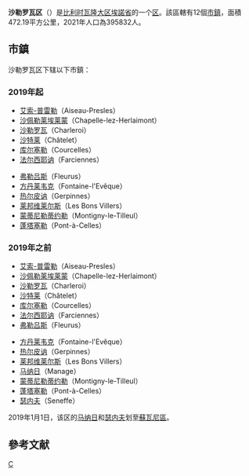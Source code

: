 {{noteTA|G1=比利时地名}}
{{Infobox settlement
| name                    = 沙勒罗瓦区
| native_name             = {{native name|fr|Arrondissement de Charleroi}}
| type                    = {{flag|Belgium}}[[区_(比利时)|行政区]]
| image_skyline           = 
| image_alt               = 
| image_caption           = 
| image_map               = Arrondissement Charleroi Belgium Map.svg
| mapsize                 = 315
| map_alt                 = 
| map_caption             = 沙勒罗瓦区在[[埃諾省|埃諾省]]的位置
| coordinates             = {{coord|50.45|4.45|region:BE_type:adm3rd|display=inline,title}}
| coor_pinpoint           = 
| coordinates_footnotes   = 
| subdivision_type        = [[世界政區索引|国家]]
| subdivision_name        = {{flag|Belgium}}
| subdivision_type1       = [[大区_(比利时)|大区]]
| subdivision_name1       = {{BE-REG-WAL}}
| subdivision_type2       = [[省_(比利时)|省]]
| subdivision_name2       = {{BE-PROV-HT}}
| parts_type              = [[市镇_(比利时)|市鎮]]数
| parts_style             = para
| p1                      = 12
| established_title       = 
| established_date        = 
| unit_pref               = Metric<!-- or US or UK -->
| area_footnotes          = 
| area_total_km2          = 472.19
| elevation_footnotes     = 
| elevation_m             = 
| population_footnotes    = 
| population_total        = 395832
| population_as_of        = 2021年1月1日
| population_density_km2  = auto
| timezone1               = [[欧洲中部时间|CET]]
| utc_offset1             = +1
| timezone1_DST           = [[欧洲中部夏令时间|CEST]]
| utc_offset1_DST         = +2
| blank_name              = [[NIS编码|NIS编码]]
| blank_info              = 52000
| iso_code                = 
| website                 = 
| footnotes               = 
}}
'''沙勒罗瓦区'''（{{Lang-fr|Arrondissement de Charleroi}}）是[[比利时|比利时]][[瓦隆大区|瓦隆大区]][[埃諾省|埃諾省]]的一个[[区_(比利时)|区]]。該區轄有12個[[市镇_(比利时)|市鎮]]，面積472.19平方公里，2021年人口為395832人。

==市鎮==
沙勒罗瓦区下辖以下市鎮：

=== 2019年起 ===
{{Col-begin|width=50em}}
{{Col-break}}
*[[艾索-普雷勒|艾索-普雷勒]]（Aiseau-Presles）
*[[沙佩勒莱埃莱蒙|沙佩勒莱埃莱蒙]]（Chapelle-lez-Herlaimont）
*[[沙勒罗瓦|沙勒罗瓦]]（Charleroi）
*[[沙特莱|沙特莱]]（Châtelet）
*[[库尔塞勒|库尔塞勒]]（Courcelles）
*[[法尔西耶讷|法尔西耶讷]]（Farciennes）
{{Col-break}}
*[[弗勒吕斯|弗勒吕斯]]（Fleurus）
*[[方丹莱韦克|方丹莱韦克]]（Fontaine-l'Evêque）
*[[热尔皮讷|热尔皮讷]]（Gerpinnes）
*[[莱邦维莱尔斯|莱邦维莱尔斯]]（Les Bons Villers）
*[[蒙蒂尼勒蒂约勒|蒙蒂尼勒蒂约勒]]（Montigny-le-Tilleul）
*[[蓬塔塞勒|蓬塔塞勒]]（Pont-à-Celles）
{{Col-end}}

=== 2019年之前 ===
{{Col-begin|width=50em}}
{{Col-break}}
*[[艾索-普雷勒|艾索-普雷勒]]（Aiseau-Presles）
*[[沙佩勒莱埃莱蒙|沙佩勒莱埃莱蒙]]（Chapelle-lez-Herlaimont）
*[[沙勒罗瓦|沙勒罗瓦]]（Charleroi）
*[[沙特莱|沙特莱]]（Châtelet）
*[[库尔塞勒|库尔塞勒]]（Courcelles）
*[[法尔西耶讷|法尔西耶讷]]（Farciennes）
*[[弗勒吕斯|弗勒吕斯]]（Fleurus）
{{Col-break}}
*[[方丹莱韦克|方丹莱韦克]]（Fontaine-l'Evêque）
*[[热尔皮讷|热尔皮讷]]（Gerpinnes）
*[[莱邦维莱尔斯|莱邦维莱尔斯]]（Les Bons Villers）
*[[马纳日|马纳日]]（Manage）{{color|red|-}}
*[[蒙蒂尼勒蒂约勒|蒙蒂尼勒蒂约勒]]（Montigny-le-Tilleul）
*[[蓬塔塞勒|蓬塔塞勒]]（Pont-à-Celles）
*[[瑟内夫|瑟内夫]]（Seneffe）{{color|red|-}}
{{Col-end}}

2019年1月1日，该区的[[马纳日|马纳日]]和[[瑟内夫|瑟内夫]]划至[[蘇瓦尼區|蘇瓦尼區]]。

==參考文献==
{{reflist}}

{{比利时行政区划}}
[[Category:埃诺省的区|C]]